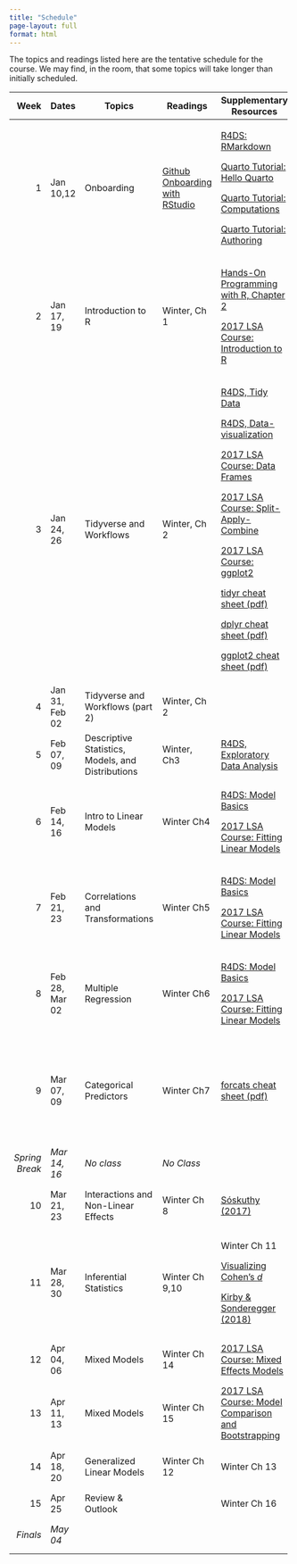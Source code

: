 ```yaml
---
title: "Schedule"
page-layout: full
format: html
---
```


The topics and readings listed here are the tentative schedule for the course. We may find, in the room, that some topics will take longer than initially scheduled.

+----------------+----------------+---------------------------------------------------+---------------------------------------------------------------------------------------------------------------+----------------------------------------------------------------------------------------------------------------------------------------+-------------------------------+
| Week           | Dates          | Topics                                            | Readings                                                                                                      | Supplementary Resources                                                                                                                | Notes                         |
+===============:+================+===================================================+===============================================================================================================+========================================================================================================================================+===============================+
| 1              | Jan 10,12      | Onboarding                                        | [Github Onboarding with RStudio](https://jofrhwld.github.io/blog/posts/2022/12/2022-12-21_github-onboarding/) | [R4DS: RMarkdown](https://r4ds.had.co.nz/r-markdown.html)                                                                              |                               |
|                |                |                                                   |                                                                                                               |                                                                                                                                        |                               |
|                |                |                                                   |                                                                                                               | [Quarto Tutorial: Hello Quarto](https://quarto.org/docs/get-started/hello/rstudio.html)                                                |                               |
|                |                |                                                   |                                                                                                               |                                                                                                                                        |                               |
|                |                |                                                   |                                                                                                               | [Quarto Tutorial: Computations](https://quarto.org/docs/get-started/computations/rstudio.html)                                         |                               |
|                |                |                                                   |                                                                                                               |                                                                                                                                        |                               |
|                |                |                                                   |                                                                                                               | [Quarto Tutorial: Authoring](https://quarto.org/docs/get-started/authoring/rstudio.html)                                               |                               |
+----------------+----------------+---------------------------------------------------+---------------------------------------------------------------------------------------------------------------+----------------------------------------------------------------------------------------------------------------------------------------+-------------------------------+
| 2              | Jan 17, 19     | Introduction to R                                 | Winter, Ch 1                                                                                                  | [Hands-On Programming with R, Chapter 2](https://rstudio-education.github.io/hopr/basics.html)                                         | Chapter 1 blog due Friday     |
|                |                |                                                   |                                                                                                               |                                                                                                                                        |                               |
|                |                |                                                   |                                                                                                               | [2017 LSA Course: Introduction to R](https://jofrhwld.github.io/teaching/courses/2017_lsa/lectures/Session_1.nb.html)                  |                               |
+----------------+----------------+---------------------------------------------------+---------------------------------------------------------------------------------------------------------------+----------------------------------------------------------------------------------------------------------------------------------------+-------------------------------+
| 3              | Jan 24, 26     | Tidyverse and Workflows                           | Winter, Ch 2                                                                                                  | [R4DS, Tidy Data](https://r4ds.had.co.nz/tidy-data.html)                                                                               |                               |
|                |                |                                                   |                                                                                                               |                                                                                                                                        |                               |
|                |                |                                                   |                                                                                                               | [R4DS, Data-visualization](https://r4ds.had.co.nz/data-visualisation.html)                                                             |                               |
|                |                |                                                   |                                                                                                               |                                                                                                                                        |                               |
|                |                |                                                   |                                                                                                               | [2017 LSA Course: Data Frames](https://jofrhwld.github.io/teaching/courses/2017_lsa/lectures/Session_2.nb.html)                        |                               |
|                |                |                                                   |                                                                                                               |                                                                                                                                        |                               |
|                |                |                                                   |                                                                                                               | [2017 LSA Course: Split-Apply-Combine](https://jofrhwld.github.io/teaching/courses/2017_lsa/lectures/Session_3.nb.html)                |                               |
|                |                |                                                   |                                                                                                               |                                                                                                                                        |                               |
|                |                |                                                   |                                                                                                               | [2017 LSA Course: ggplot2](https://jofrhwld.github.io/teaching/courses/2017_lsa/lectures/Session_4.nb.html)                            |                               |
|                |                |                                                   |                                                                                                               |                                                                                                                                        |                               |
|                |                |                                                   |                                                                                                               | [tidyr cheat sheet (pdf)](https://posit.co/wp-content/uploads/2022/10/tidyr.pdf)                                                       |                               |
|                |                |                                                   |                                                                                                               |                                                                                                                                        |                               |
|                |                |                                                   |                                                                                                               | [dplyr cheat sheet (pdf)](https://posit.co/wp-content/uploads/2022/10/data-transformation-1.pdf)                                       |                               |
|                |                |                                                   |                                                                                                               |                                                                                                                                        |                               |
|                |                |                                                   |                                                                                                               | [ggplot2 cheat sheet (pdf)](https://posit.co/wp-content/uploads/2022/10/data-visualization-1.pdf)                                      |                               |
+----------------+----------------+---------------------------------------------------+---------------------------------------------------------------------------------------------------------------+----------------------------------------------------------------------------------------------------------------------------------------+-------------------------------+
| 4              | Jan 31, Feb 02 | Tidyverse and Workflows (part 2)                  | Winter, Ch 2                                                                                                  |                                                                                                                                        | Chapter 2 blog due Friday     |
+----------------+----------------+---------------------------------------------------+---------------------------------------------------------------------------------------------------------------+----------------------------------------------------------------------------------------------------------------------------------------+-------------------------------+
| 5              | Feb 07, 09     | Descriptive Statistics, Models, and Distributions | Winter, Ch3                                                                                                   | [R4DS, Exploratory Data Analysis](https://r4ds.had.co.nz/exploratory-data-analysis.html)                                               | Chapter 3 blog due Friday     |
+----------------+----------------+---------------------------------------------------+---------------------------------------------------------------------------------------------------------------+----------------------------------------------------------------------------------------------------------------------------------------+-------------------------------+
| 6              | Feb 14, 16     | Intro to Linear Models                            | Winter Ch4                                                                                                    | [R4DS: Model Basics](https://r4ds.had.co.nz/model-basics.html)                                                                         | Chapter 4 blog due Friday     |
|                |                |                                                   |                                                                                                               |                                                                                                                                        |                               |
|                |                |                                                   |                                                                                                               | [2017 LSA Course: Fitting Linear Models](https://jofrhwld.github.io/teaching/courses/2017_lsa/lectures/Session_5.nb.html)              |                               |
+----------------+----------------+---------------------------------------------------+---------------------------------------------------------------------------------------------------------------+----------------------------------------------------------------------------------------------------------------------------------------+-------------------------------+
| 7              | Feb 21, 23     | Correlations and Transformations                  | Winter Ch5                                                                                                    | [R4DS: Model Basics](https://r4ds.had.co.nz/model-basics.html)                                                                         | Chapter 5 blog due Friday     |
|                |                |                                                   |                                                                                                               |                                                                                                                                        |                               |
|                |                |                                                   |                                                                                                               | [2017 LSA Course: Fitting Linear Models](https://jofrhwld.github.io/teaching/courses/2017_lsa/lectures/Session_5.nb.html)              |                               |
+----------------+----------------+---------------------------------------------------+---------------------------------------------------------------------------------------------------------------+----------------------------------------------------------------------------------------------------------------------------------------+-------------------------------+
| 8              | Feb 28, Mar 02 | Multiple Regression                               | Winter Ch6                                                                                                    | [R4DS: Model Basics](https://r4ds.had.co.nz/model-basics.html)                                                                         | Chapter 6 blog due Friday     |
|                |                |                                                   |                                                                                                               |                                                                                                                                        |                               |
|                |                |                                                   |                                                                                                               | [2017 LSA Course: Fitting Linear Models](https://jofrhwld.github.io/teaching/courses/2017_lsa/lectures/Session_5.nb.html)              |                               |
+----------------+----------------+---------------------------------------------------+---------------------------------------------------------------------------------------------------------------+----------------------------------------------------------------------------------------------------------------------------------------+-------------------------------+
| 9              | Mar 07, 09     | Categorical Predictors                            | Winter Ch7                                                                                                    | [forcats cheat sheet (pdf)](https://posit.co/wp-content/uploads/2022/10/factors-1.pdf)                                                 | Chapter 7 blog due Friday     |
|                |                |                                                   |                                                                                                               |                                                                                                                                        |                               |
|                |                |                                                   |                                                                                                               |                                                                                                                                        | **Midterm Project Due**       |
+----------------+----------------+---------------------------------------------------+---------------------------------------------------------------------------------------------------------------+----------------------------------------------------------------------------------------------------------------------------------------+-------------------------------+
| *Spring Break* | *Mar 14, 16*   | *No class*                                        | *No Class*                                                                                                    |                                                                                                                                        |                               |
+----------------+----------------+---------------------------------------------------+---------------------------------------------------------------------------------------------------------------+----------------------------------------------------------------------------------------------------------------------------------------+-------------------------------+
| 10             | Mar 21, 23     | Interactions and Non-Linear Effects               | Winter Ch 8                                                                                                   | [Sóskuthy (2017)](https://arxiv.org/abs/1703.05339)                                                                                    | Chapter 8 blog due Friday     |
+----------------+----------------+---------------------------------------------------+---------------------------------------------------------------------------------------------------------------+----------------------------------------------------------------------------------------------------------------------------------------+-------------------------------+
| 11             | Mar 28, 30     | Inferential Statistics                            | Winter Ch 9,10                                                                                                | Winter Ch 11                                                                                                                           | Chapter 9, 10 blog due Friday |
|                |                |                                                   |                                                                                                               |                                                                                                                                        |                               |
|                |                |                                                   |                                                                                                               | [Visualizing Cohen's *d*](https://rpsychologist.com/cohend/)                                                                           |                               |
|                |                |                                                   |                                                                                                               |                                                                                                                                        |                               |
|                |                |                                                   |                                                                                                               | [Kirby & Sonderegger (2018)](https://doi.org/10.1016/j.wocn.2018.05.005)                                                               |                               |
+----------------+----------------+---------------------------------------------------+---------------------------------------------------------------------------------------------------------------+----------------------------------------------------------------------------------------------------------------------------------------+-------------------------------+
| 12             | Apr 04, 06     | Mixed Models                                      | Winter Ch 14                                                                                                  | [2017 LSA Course: Mixed Effects Models](https://jofrhwld.github.io/teaching/courses/2017_lsa/lectures/Session_7.nb.html)               | Chapter 14 blog due Friday    |
+----------------+----------------+---------------------------------------------------+---------------------------------------------------------------------------------------------------------------+----------------------------------------------------------------------------------------------------------------------------------------+-------------------------------+
| 13             | Apr 11, 13     | Mixed Models                                      | Winter Ch 15                                                                                                  | [2017 LSA Course: Model Comparison and Bootstrapping](https://jofrhwld.github.io/teaching/courses/2017_lsa/lectures/Session_8.nb.html) | Chapter 15 blog due Friday    |
+----------------+----------------+---------------------------------------------------+---------------------------------------------------------------------------------------------------------------+----------------------------------------------------------------------------------------------------------------------------------------+-------------------------------+
| 14             | Apr 18, 20     | Generalized Linear Models                         | Winter Ch 12                                                                                                  | Winter Ch 13                                                                                                                           | Chapter 12 blog due Friday    |
+----------------+----------------+---------------------------------------------------+---------------------------------------------------------------------------------------------------------------+----------------------------------------------------------------------------------------------------------------------------------------+-------------------------------+
| 15             | Apr 25         | Review & Outlook                                  |                                                                                                               | Winter Ch 16                                                                                                                           |                               |
+----------------+----------------+---------------------------------------------------+---------------------------------------------------------------------------------------------------------------+----------------------------------------------------------------------------------------------------------------------------------------+-------------------------------+
| *Finals*       | *May 04*       |                                                   |                                                                                                               |                                                                                                                                        | Final Project Due             |
+----------------+----------------+---------------------------------------------------+---------------------------------------------------------------------------------------------------------------+----------------------------------------------------------------------------------------------------------------------------------------+-------------------------------+

